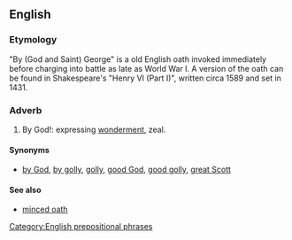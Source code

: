 ==English==

===Etymology===
{{rfe|is this from {{m|en|Saint George}}, is it a corruption of {{m|en|God}}, or is it after somebody else, like one of the kings of England named George?|lang=en}}

"By (God and Saint) George" is a old English oath invoked immediately before charging into battle as late as World War I. A version of the oath can be found in Shakespeare's "Henry VI (Part I)", written circa 1589 and set in 1431.

===Adverb===
{{en-adv|head=[[by]] [[George]]|-}}
# {{label|en|euphemistic}} By God!: expressing [[wonderment]], zeal.

====Synonyms====
* {{sense|expression of wonderment}} [[by God]], [[by golly]], [[golly]], [[good God]], [[good golly]], [[great Scott]]

====See also====
* [[minced oath]]

[[Category:English prepositional phrases]]